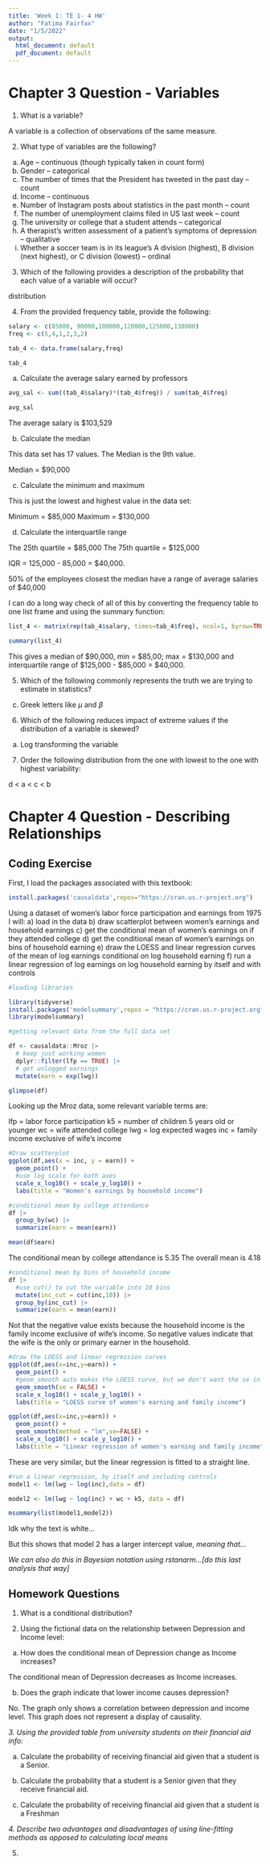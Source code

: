 ```yaml
---
title: 'Week 1: TE 1- 4 HW'
author: "Fatima Fairfax"
date: "1/5/2022"
output:
  html_document: default
  pdf_document: default
---
```


# Chapter 3 Question - Variables

1. What is a variable?

A variable is a collection of observations of the same measure. 

2. What type of variables are the following?

a.	Age -- continuous (though typically taken in count form)
b.	Gender -- categorical
c.	The number of times that the President has tweeted in the past day -- count
d.	Income -- continuous
e.	Number of Instagram posts about statistics in the past month -- count
f.	The number of unemployment claims filed in US last week -- count
g.	The university or college that a student attends -- categorical
h.	A therapist’s written assessment of a patient’s symptoms of depression -- qualitative
i.	Whether a soccer team is in its league’s A division (highest), B division (next highest), or C division (lowest) -- ordinal

3. Which of the following provides a description of the probability that each value of a variable will occur?

distribution

4. From the provided frequency table, provide the following:

```r
salary <- c(85000, 90000,100000,120000,125000,130000)
freq <- c(5,4,1,2,3,2)

tab_4 <- data.frame(salary,freq)

tab_4
```


a. Calculate the average salary earned by professors

```r
avg_sal <- sum((tab_4$salary)*(tab_4$freq)) / sum(tab_4$freq)

avg_sal
```

The average salary is $103,529

b. Calculate the median

This data set has 17 values. The Median is the 9th value. 

Median = $90,000

c. Calculate the minimum and maximum

This is just the lowest and highest value in the data set:

Minimum = $85,000
Maximum = $130,000

d. Calculate the interquartile range

The 25th quartile = $85,000
The 75th quartile = $125,000

IQR = 125,000 - 85,000 = $40,000.

50% of the employees closest the median have a range of average salaries of $40,000

I can do a long way check of all of this by converting the frequency table to one list frame and using the summary function:

```r
list_4 <- matrix(rep(tab_4$salary, times=tab_4$freq), ncol=1, byrow=TRUE)

summary(list_4)

```

This gives a median of $90,000, min = $85,00; max = $130,000 and interquartile range of $125,000 - $85,000 = $40,000.


5. Which of the following commonly represents the truth we are trying to estimate in statistics?

c. Greek letters like $\mu$ and $\beta$

6. Which of the following reduces impact of extreme values if the distribution of a variable is skewed?

a. Log transforming the variable

7. Order the following distribution from the one with lowest to the one with highest variability:

d < a < c < b


# Chapter 4 Question - Describing Relationships

## Coding Exercise

First, I load the packages associated with this textbook:

```r
install.packages('causaldata',repos="https://cran.us.r-project.org")
```

Using a dataset of women's labor force participation and earnings from 1975 I will:
a) load in the data
b) draw scatterplot between women's earnings and household earnings
c) get the conditional mean of women's earnings on if they attended college
d) get the conditional mean of women's earnings on bins of household earning
e) draw the LOESS and linear regression curves of the mean of log earnings conditional on log household earning
f) run a linear regression of log earnings on log household earning by itself and with controls


```r
#loading libraries

library(tidyverse)
install.packages('modelsummary',repos = "https://cran.us.r-project.org")
library(modelsummary)
```


```r
#getting relevant data from the full data set

df <- causaldata::Mroz |> 
  # keep just working women
  dplyr::filter(lfp == TRUE) |> 
  # get unlogged earnings
  mutate(earn = exp(lwg))

glimpse(df)
```

Looking up the Mroz data, some relevant variable terms are:

lfp = labor force participation 
k5  = number of children 5 years old or younger
wc = wife attended college
lwg = log expected wages
inc = family income exclusive of wife's income


```r
#Draw scatterplot
ggplot(df,aes(x = inc, y = earn)) +
  geom_point() +
  #use log scale for both axes
  scale_x_log10() + scale_y_log10() +
  labs(title = "Women's earnings by household income")
```

```r
#conditional mean by college attendance
df |> 
  group_by(wc) |> 
  summarize(earn = mean(earn))

mean(df$earn)
```

The conditional mean by college attendance is 5.35
The overall mean is 4.18

```r
#conditional mean by bins of household income
df |> 
  #use cut() to cut the variable into 10 bins
  mutate(inc_cut = cut(inc,10)) |> 
  group_by(inc_cut) |> 
  summarize(earn = mean(earn))
```

Not that the negative value exists because the household income is the family income exclusive of wife's income. So negative values indicate that the wife is the only or primary earner in the household.

```r
#draw the LOESS and linear regression curves
ggplot(df,aes(x=inc,y=earn)) +
  geom_point() +
  #geom_smooth auto makes the LOESS curve, but we don't want the se in the graph
  geom_smooth(se = FALSE) +
  scale_x_log10() + scale_y_log10() +
  labs(title = "LOESS curve of women's earning and family income")

ggplot(df,aes(x=inc,y=earn)) +
  geom_point() +
  geom_smooth(method = "lm",se=FALSE) +
  scale_x_log10() + scale_y_log10() +
  labs(title = "Linear regression of women's earning and family income")
```

These are very similar, but the linear regression is fitted to a straight line.

```r
#run a linear regression, by itself and including controls
model1 <- lm(lwg ~ log(inc),data = df)

model2 <- lm(lwg ~ log(inc) + wc + k5, data = df)

msummary(list(model1,model2))
```

Idk why the text is white...

But this shows that model 2 has a larger intercept value, *meaning that...*

*We can also do this in Bayesian notation using rstanarm...[do this last analysis that way]*


## Homework Questions

1. What is a conditional distribution?

2. Using the fictional data on the relationship between Depression and Income level:

a. How does the conditional mean of Depression change as Income increases?

The conditional mean of Depression decreases as Income increases.

b. Does the graph indicate that lower income causes depression?

No. The graph only shows a correlation between depression and income level. This graph does not represent a display of causality.

*3. Using the provided table from university students on their financial aid info:*

a.	Calculate the probability of receiving financial aid given that a student is a Senior.

b.	Calculate the probability that a student is a Senior given that they receive financial aid.

c.	Calculate the probability of receiving financial aid given that a student is a Freshman


*4. Describe two advantages and disadvantages of using line-fitting methods as opposed to calculating local means*

5. 
